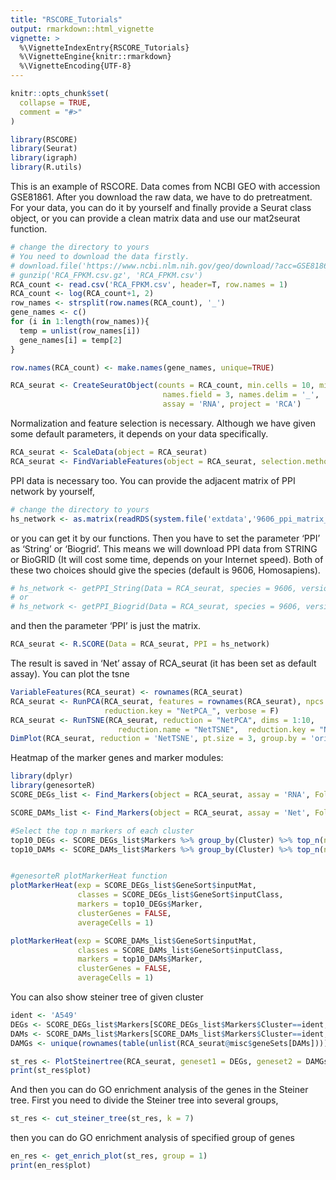 ```yaml
---
title: "RSCORE_Tutorials"
output: rmarkdown::html_vignette
vignette: >
  %\VignetteIndexEntry{RSCORE_Tutorials}
  %\VignetteEngine{knitr::rmarkdown}
  %\VignetteEncoding{UTF-8}
---
```


```r
knitr::opts_chunk$set(
  collapse = TRUE,
  comment = "#>"
)
```

```r
library(RSCORE)
library(Seurat)
library(igraph)
library(R.utils)
```
This is an example of RSCORE. Data comes from NCBI GEO with accession GSE81861. After you download the raw data, we have to do pretreatment.
For your data, you can do it by yourself and finally provide a Seurat class object, or you can provide a clean matrix data and use our mat2seurat function.
```r
# change the directory to yours
# You need to download the data firstly.
# download.file('https://www.ncbi.nlm.nih.gov/geo/download/?acc=GSE81861&format=file&file=GSE81861%5FCell%5FLine%5FFPKM%2Ecsv%2Egz', destfile = 'RCA_FPKM.csv.gz')
# gunzip('RCA_FPKM.csv.gz', 'RCA_FPKM.csv')
RCA_count <- read.csv('RCA_FPKM.csv', header=T, row.names = 1)
RCA_count <- log(RCA_count+1, 2)
row_names <- strsplit(row.names(RCA_count), '_')
gene_names <- c()
for (i in 1:length(row_names)){
  temp = unlist(row_names[i])
  gene_names[i] = temp[2]
}

row.names(RCA_count) <- make.names(gene_names, unique=TRUE)

RCA_seurat <- CreateSeuratObject(counts = RCA_count, min.cells = 10, min.features = 1000, 
                                  names.field = 3, names.delim = '_', 
                                  assay = 'RNA', project = 'RCA')
```

Normalization and feature selection is necessary. Although we have given some default parameters, it depends on your data specifically.
```r
RCA_seurat <- ScaleData(object = RCA_seurat)  
RCA_seurat <- FindVariableFeatures(object = RCA_seurat, selection.method = 'vst', nfeatures = 8000)

```

PPI data is necessary too. You can provide the adjacent matrix of PPI network by yourself,
```r
# change the directory to yours 
hs_network <- as.matrix(readRDS(system.file('extdata','9606_ppi_matrix_BioGRID-3.5.173.Rda',package = 'RSCORE')))

```
or you can get it by our functions. Then you have to set the parameter 'PPI' as 'String' or 'Biogrid'. This means we will download PPI data from STRING or BioGRID (It will cost some time, depends on your Internet speed). Both of these two choices should give the species (default is 9606, Homosapiens). 
```r
# hs_network <- getPPI_String(Data = RCA_seurat, species = 9606, version = '10')
# or
# hs_network <- getPPI_Biogrid(Data = RCA_seurat, species = 9606, version = '3.5.173')

```

and then the parameter 'PPI' is just the matrix.
```r
RCA_seurat <- R.SCORE(Data = RCA_seurat, PPI = hs_network)

```


The result is saved in 'Net' assay of RCA_seurat (it has been set as default assay).
You can plot the tsne 
```r
VariableFeatures(RCA_seurat) <- rownames(RCA_seurat)
RCA_seurat <- RunPCA(RCA_seurat, features = rownames(RCA_seurat), npcs = 30, reduction.name = "NetPCA",
                     reduction.key = "NetPCA_", verbose = F)
RCA_seurat <- RunTSNE(RCA_seurat, reduction = "NetPCA", dims = 1:10,
                        reduction.name = "NetTSNE",  reduction.key = "NetTSNE_")
DimPlot(RCA_seurat, reduction = 'NetTSNE', pt.size = 3, group.by = 'orig.ident')

```

Heatmap of the marker genes and marker modules:
```r
library(dplyr)
library(genesorteR)
SCORE_DEGs_list <- Find_Markers(object = RCA_seurat, assay = 'RNA', FoldChange = 1.5)

SCORE_DAMs_list <- Find_Markers(object = RCA_seurat, assay = 'Net', FoldChange = 1.5)

#Select the top n markers of each cluster
top10_DEGs <- SCORE_DEGs_list$Markers %>% group_by(Cluster) %>% top_n(n = 10, wt = Gene.Score)
top10_DAMs <- SCORE_DAMs_list$Markers %>% group_by(Cluster) %>% top_n(n = 10, wt = Gene.Score)


#genesorteR plotMarkerHeat function
plotMarkerHeat(exp = SCORE_DEGs_list$GeneSort$inputMat,
               classes = SCORE_DEGs_list$GeneSort$inputClass,
               markers = top10_DEGs$Marker,
               clusterGenes = FALSE,
               averageCells = 1)

plotMarkerHeat(exp = SCORE_DAMs_list$GeneSort$inputMat,
               classes = SCORE_DAMs_list$GeneSort$inputClass,
               markers = top10_DAMs$Marker,
               clusterGenes = FALSE,
               averageCells = 1)

```


You can also show steiner tree of given cluster  
```r
ident <- 'A549'
DEGs <- SCORE_DEGs_list$Markers[SCORE_DEGs_list$Markers$Cluster==ident,]$Marker
DAMs <- SCORE_DAMs_list$Markers[SCORE_DAMs_list$Markers$Cluster==ident,]$Marker
DAMGs <- unique(rownames(table(unlist(RCA_seurat@misc$geneSets[DAMs]))))

st_res <- PlotSteinertree(RCA_seurat, geneset1 = DEGs, geneset2 = DAMGs)
print(st_res$plot)
```

And then you can do GO enrichment analysis of the genes in the Steiner tree.
First you need to divide the Steiner tree into several groups,
```r
st_res <- cut_steiner_tree(st_res, k = 7)
```

then you can do GO enrichment analysis of specified group of genes
```r
en_res <- get_enrich_plot(st_res, group = 1)
print(en_res$plot)
```


